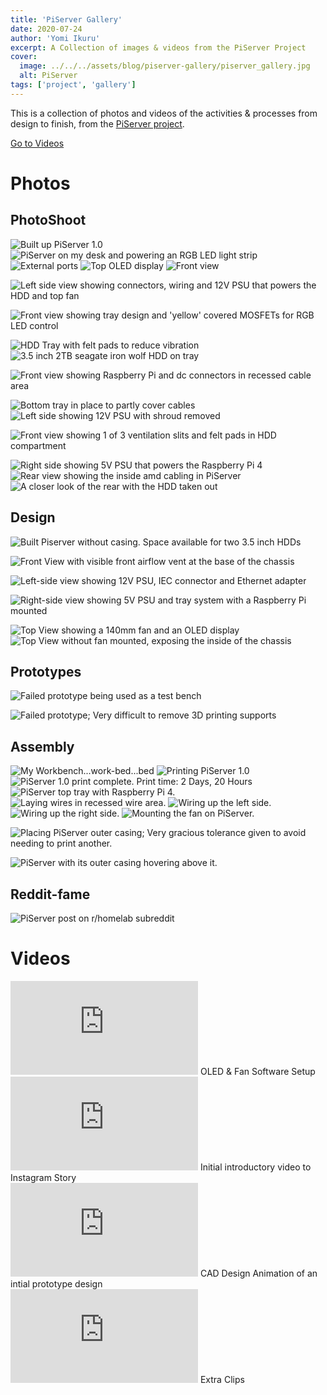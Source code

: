 ```yaml
---
title: 'PiServer Gallery'
date: 2020-07-24
author: 'Yomi Ikuru'
excerpt: A Collection of images & videos from the PiServer Project
cover:
  image: ../../../assets/blog/piserver-gallery/piserver_gallery.jpg
  alt: PiServer
tags: ['project', 'gallery']
---
```








This is a collection of photos and videos of the activities & processes from design to finish, from the [PiServer project](https://yomis.blog/piserver).

<a href="#videos">Go to Videos</a>

# Photos

## PhotoShoot

<Image src={photoshootImage1} alt="Built up PiServer 1.0" />

<Image src={photoshootImage2} alt="PiServer on my desk and powering an RGB LED light strip" />

<Image src={photoshootImage3} alt="External ports" />

<Image src={photoshootImage4} alt="Top OLED display" />

<Image src={photoshootImage5} alt="Front view" />

<Image
  src={photoshootImage6}
  alt="Left side view showing connectors, wiring and 12V PSU that powers the HDD and top fan"
/>

<Image
  src={photoshootImage6}
  alt="Front view showing tray design and 'yellow' covered MOSFETs for RGB LED control"
/>

<Image src={photoshootImage7} alt="HDD Tray with felt pads to reduce vibration" />

<Image src={photoshootImage8} alt="3.5 inch 2TB seagate iron wolf HDD on tray" />

<Image
  src={photoshootImage9}
  alt="Front view showing Raspberry Pi and dc connectors in recessed cable area"
/>

<Image src={photoshootImage10} alt="Bottom tray in place to partly cover cables" />

<Image src={photoshootImage11} alt="Left side showing 12V PSU with shroud removed" />

<Image
  src={photoshootImage12}
  alt="Front view showing 1 of 3 ventilation slits and felt pads in HDD compartment"
/>

<Image src={photoshootImage13} alt="Right side showing 5V PSU that powers the Raspberry Pi 4" />

<Image src={photoshootImage14} alt="Rear view showing the inside amd cabling in PiServer" />

<Image src={photoshootImage15} alt="A closer look of the rear with the HDD taken out" />

## Design

<Image
  src={designImage1}
  alt="Built Piserver without casing. Space available for two 3.5 inch HDDs"
/>

<Image
  src={designImage2}
  alt="Front View with visible front airflow vent at the base of the chassis"
/>

<Image
  src={designImage3}
  alt="Left-side view showing 12V PSU, IEC connector and Ethernet adapter"
/>

<Image
  src={designImage4}
  alt="Right-side view showing 5V PSU and tray system with a Raspberry Pi mounted"
/>

<Image src={designImage5} alt="Top View showing a 140mm fan and an OLED display" />

<Image src={designImage6} alt="Top View without fan mounted, exposing the inside of the chassis" />

## Prototypes

<Image src={prototypeImage1} alt="Failed prototype being used as a test bench" />

<Image
  src={prototypeImage2}
  alt="Failed prototype; Very difficult to remove 3D printing supports"
/>

## Assembly

<Image src={assemblyImage1} alt="My Workbench...work-bed...bed" />

<Image src={assemblyImage2} alt="Printing PiServer 1.0" />

<Image src={assemblyImage3} alt="PiServer 1.0 print complete. Print time: 2 Days, 20 Hours" />

<Image src={assemblyImage4} alt="PiServer top tray with Raspberry Pi 4." />

<Image src={assemblyImage5} alt="Laying wires in recessed wire area." />

<Image src={assemblyImage6} alt="Wiring up the left side." />

<Image src={assemblyImage7} alt="Wiring up the right side." />

<Image src={assemblyImage8} alt="Mounting the fan on PiServer." />

<Image
  src={assemblyImage9}
  alt="Placing PiServer outer casing; Very gracious tolerance given to avoid needing to print another."
/>

<Image src={assemblyImage10} alt="PiServer with its outer casing hovering above it." />

## Reddit-fame

<Image src={redditFameImage1} alt="PiServer post on r/homelab subreddit" />

# Videos

<div style={{ display: 'flex', flexDirection: 'column', alignItems: 'center' }}>
  <iframe
    style={{ width: '560px', height: '500px' }}
    src="https://www.youtube.com/embed/5Cm1Kj1eGfk?si=-yWWjwhKec3EtrUZ"
    title="OLED & Fan Software Setup"
    frameborder="0"
    allow="accelerometer; autoplay; clipboard-write; encrypted-media; gyroscope; picture-in-picture; web-share"
    referrerpolicy="strict-origin-when-cross-origin"
    allowfullscreen
  ></iframe>
  <span>OLED & Fan Software Setup</span>
</div>

<div style={{ display: 'flex', flexDirection: 'column', alignItems: 'center' }}>
  <iframe
    style={{ width: '560px', height: '500px' }}
    src="https://www.youtube.com/embed/dBrY3AJkKY4?si=elRS_w3NDIVReQFs"
    title="Initial introductory video to Instagram Story"
    frameborder="0"
    allow="accelerometer; autoplay; clipboard-write; encrypted-media; gyroscope; picture-in-picture; web-share"
    referrerpolicy="strict-origin-when-cross-origin"
    allowfullscreen
  ></iframe>
  <span>Initial introductory video to Instagram Story</span>
</div>

<div style={{ display: 'flex', flexDirection: 'column', alignItems: 'center' }}>
  <iframe
    style={{ width: '560px', height: '500px' }}
    src="https://www.youtube.com/embed/IoyjjXPkN5s?si=6EbYKaZzeAN_fKAy"
    title="CAD Design Animation of an intial prototype design"
    frameborder="0"
    allow="accelerometer; autoplay; clipboard-write; encrypted-media; gyroscope; picture-in-picture; web-share"
    referrerpolicy="strict-origin-when-cross-origin"
    allowfullscreen
  ></iframe>
  <span>CAD Design Animation of an intial prototype design</span>
</div>

<div style={{ display: 'flex', flexDirection: 'column', alignItems: 'center' }}>
  <iframe
    style={{ width: '560px', height: '500px' }}
    src="https://www.youtube.com/embed/P3mPqi-lL4s?si=YXbkcyA6qY7lgHK5"
    title="Extra Clips"
    frameborder="0"
    allow="accelerometer; autoplay; clipboard-write; encrypted-media; gyroscope; picture-in-picture; web-share"
    referrerpolicy="strict-origin-when-cross-origin"
    allowfullscreen
  ></iframe>
  <span>Extra Clips</span>
</div>
